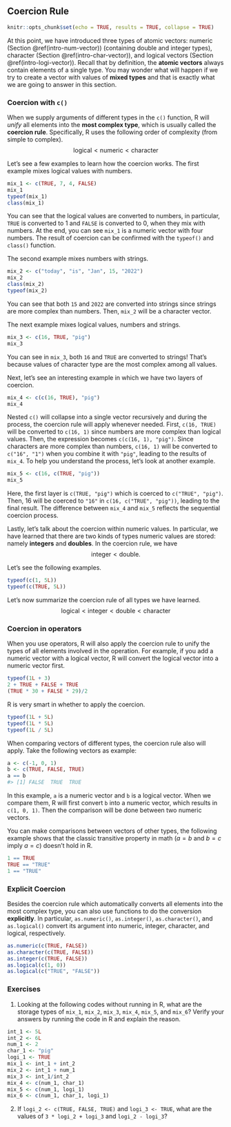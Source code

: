 ## Coercion Rule {#coercion-rule}


```r
knitr::opts_chunk$set(echo = TRUE, results = TRUE, collapse = TRUE)
```

At this point,  we have introduced three types of atomic vectors: numeric (Section \@ref(intro-num-vector)) (containing double and integer types), character (Section \@ref(intro-char-vector)), and logical vectors (Section \@ref(intro-logi-vector)). Recall that by definition, the **atomic vectors** always contain elements of a single type. You may wonder what will happen if we try to create a vector with values of **mixed types** and that is exactly what we are going to answer in this section. 

### Coercion with `c()`

When we supply arguments of different types in the `c()` function, R will *unify* all elements into the **most complex type**, which is usually called the **coercion rule**. Specifically, R uses the following order of complexity (from simple to complex). 
$$\mbox{logical} < \mbox{numeric} < \mbox{character}$$

Let's see a few examples to learn how the coercion works. The first example mixes logical values with numbers. 

```r
mix_1 <- c(TRUE, 7, 4, FALSE)
mix_1
typeof(mix_1)
class(mix_1)
```

You can see that the logical values are converted to numbers, in particular, `TRUE` is converted to 1 and `FALSE` is converted to 0, when they mix with numbers. At the end, you can see `mix_1` is a numeric vector with four numbers. The result of coercion can be confirmed with the `typeof()` and `class()` function. 


The second example mixes numbers with strings. 

```r
mix_2 <- c("today", "is", "Jan", 15, "2022")
mix_2
class(mix_2)
typeof(mix_2)
```

You can see that both `15` and `2022` are converted into strings since strings are more complex than numbers. Then, `mix_2` will be a character vector.


The next example mixes logical values, numbers and strings. 

```r
mix_3 <- c(16, TRUE, "pig")
mix_3
```

You can see in `mix_3`, both `16` and `TRUE` are converted to strings! That's because values of character type are the most complex among all values. 


Next, let's see an interesting example in which we have two layers of coercion. 

```r
mix_4 <- c(c(16, TRUE), "pig")
mix_4
```

Nested `c()` will collapse into a single vector recursively and during the process, the coercion rule will apply whenever needed. First, `c(16, TRUE)` will be converted to `c(16, 1)` since numbers are more complex than logical values. Then, the expression becomes `c(c(16, 1), "pig")`. Since characters are more complex than numbers, `c(16, 1)` will be converted to `c("16", "1")` when you combine it with `"pig"`, leading to the results of `mix_4`. To help you understand the process, let's look at another example. 

```r
mix_5 <- c(16, c(TRUE, "pig"))
mix_5
```

Here, the first layer is `c(TRUE, "pig")` which is coerced to `c("TRUE", "pig")`. Then, 16 will be coerced to `"16"` in `c(16, c("TRUE", "pig"))`, leading to the final result. The difference between `mix_4` and `mix_5` reflects the sequential coercion process.

Lastly, let's talk about the coercion within numeric values. In particular, we have learned that there are two kinds of types numeric values are stored: namely **integers** and **doubles**. In the coercion rule, we have 
$$\mbox{integer} < \mbox{double}.$$

Let's see the following examples.

```r
typeof(c(1, 5L))
typeof(c(TRUE, 5L))
```

Let's now summarize the coercion rule of all types we have learned.
$$\mbox{logical} < \mbox{integer} < \mbox{double} < \mbox{character}$$



### Coercion in operators

When you use operators, R will also apply the coercion rule to unify the types of all elements involved in the operation. For example, if you add a numeric vector with a logical vector, R will convert the logical vector into a numeric vector first.

```r
typeof(1L + 3)
2 + TRUE + FALSE + TRUE
(TRUE * 30 + FALSE * 29)/2
```
::: {.infobox .caution data-latex="{caution}"}
R is very smart in whether to apply the coercion. 
```r
typeof(1L + 5L)
typeof(1L * 5L)
typeof(1L / 5L)
```
::: 



When comparing vectors of different types, the coercion rule also will apply. Take the following vectors as example:

```r
a <- c(-1, 0, 1)
b <- c(TRUE, FALSE, TRUE)
a == b
#> [1] FALSE  TRUE  TRUE
```

In this example, `a` is a numeric vector and `b` is a logical vector. When we compare them, R will first convert `b` into a numeric vector, which results in `c(1, 0, 1)`. Then the comparison will be done between two numeric vectors.


You can make comparisons between vectors of other types, the following example shows that the classic transitive property in math ($a = b$ and $b = c$ imply $a = c$) doesn't hold in R. 

```r
1 == TRUE
TRUE == "TRUE"
1 == "TRUE"
```




### Explicit Coercion {#explicit-coercion}

Besides the coercion rule which automatically converts all elements into the most complex type, you can also use functions to do the conversion **explicitly**. In particular, 
`as.numeric()`, `as.integer()`, `as.character()`, and `as.logical()` convert its argument into numeric, integer, character, and logical, respectively.
```r
as.numeric(c(TRUE, FALSE))
as.character(c(TRUE, FALSE))
as.integer(c(TRUE, FALSE))
as.logical(c(1, 0))
as.logical(c("TRUE", "FALSE"))
```



### Exercises

1. Looking at the following codes without running in R, what are the storage types of `mix_1`, `mix_2`, `mix_3`, `mix_4`, `mix_5`, and `mix_6`? Verify your answers by running the code in R and explain the reason.
```r
int_1 <- 5L
int_2 <- 6L
num_1 <- 2
char_1 <- "pig"
logi_1 <- TRUE
mix_1 <- int_1 + int_2 
mix_2 <- int_1 + num_1
mix_3 <- int_1/int_2
mix_4 <- c(num_1, char_1)
mix_5 <- c(num_1, logi_1)
mix_6 <- c(num_1, char_1, logi_1)
```

2. If `logi_2 <- c(TRUE, FALSE, TRUE)` and `logi_3 <- TRUE`,
what are the values of `3 * logi_2 + logi_3` and `logi_2 - logi_3`? 
